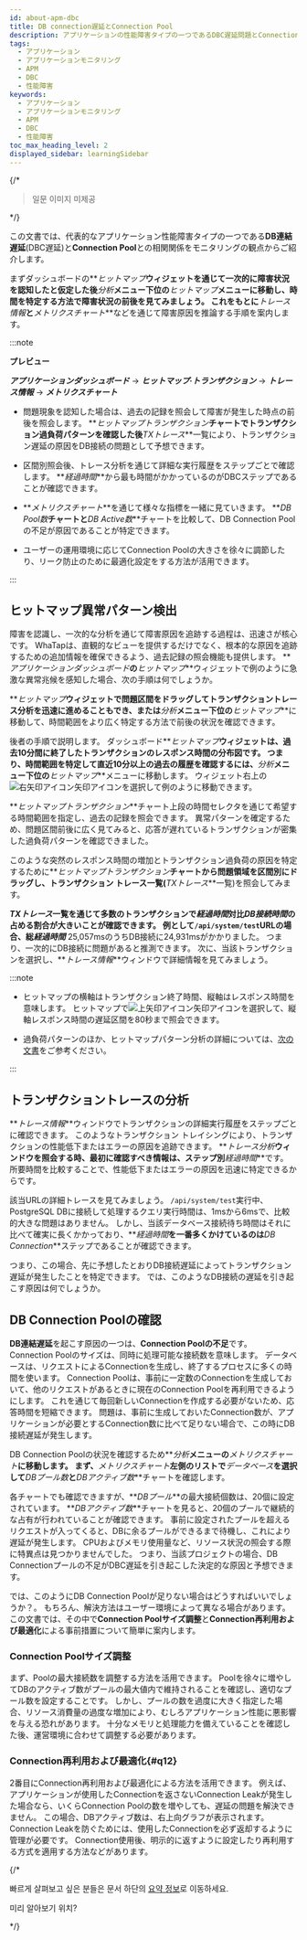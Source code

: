 ```yaml
---
id: about-apm-dbc
title: DB connection遅延とConnection Pool
description: アプリケーションの性能障害タイプの一つであるDBC遅延問題とConnection Poolについて案内します。
tags:
  - アプリケーション
  - アプリケーションモニタリング
  - APM
  - DBC
  - 性能障害
keywords:
  - アプリケーション
  - アプリケーションモニタリング
  - APM
  - DBC
  - 性能障害
toc_max_heading_level: 2
displayed_sidebar: learningSidebar
---
```


{/*

> 일문 이미지 미제공

*/}

この文書では、代表的なアプリケーション性能障害タイプの一つである**DB連結遅延**(DBC遅延)と**Connection Pool**との相関関係をモニタリングの観点からご紹介します。

まずダッシュボードの**_ヒットマップ_**ウィジェットを通じて一次的に障害状況を認知したと仮定した後**_分析_**メニュー下位の**_ヒットマップ_**メニューに移動し、時間を特定する方法で障害状況の前後を見てみましょう。 これをもとに**_トレース情報_**と**_メトリクスチャート_**などを通じて障害原因を推論する手順を案内します。 

:::note

**プレビュー**

**_アプリケーションダッシュボード_** → **_ヒットマップ·トランザクション_** → **_トレース情報_** → **_メトリクスチャート_**

- 問題現象を認知した場合は、過去の記録を照会して障害が発生した時点の前後を照会します。 **_ヒットマップトランザクション_**チャートでトランザクション過負荷パターンを確認した後**_TXトレース_**一覧により、トランザクション遅延の原因をDB接続の問題として予想できます。

- 区間別照会後、トレース分析を通じて詳細な実行履歴をステップごとで確認します。 **_経過時間_**から最も時間がかかっているのがDBCステップであることが確認できます。

- **_メトリクスチャート_**を通じて様々な指標を一緒に見ていきます。 **_DB Pool数_**チャートと**_DB Active数_**チャートを比較して、DB Connection Poolの不足が原因であることが特定できます。

- ユーザーの運用環境に応じてConnection Poolの大きさを徐々に調節したり、リーク防止のために最適化設定をする方法が活用できます。

:::

## ヒットマップ異常パターン検出

<ImgLang img='best-p/apm-dbc-hitmap-hl.png' desc='ヒットマップ異常パターン検知' />

障害を認識し、一次的な分析を通じて障害原因を追跡する過程は、迅速さが核心です。 WhaTapは、直観的なビューを提供するだけでなく、根本的な原因を追跡するための追加情報を確保できるよう、過去記録の照会機能も提供します。 **_アプリケーションダッシュボード_**の**_ヒットマップ_**ウィジェットで例のように急激な異常兆候を感知した場合、次の手順は何でしょうか。 

**_ヒットマップ_**ウィジェットで問題区間をドラッグしてトランザクショントレース分析を迅速に進めることもでき、または**_分析_**メニュー下位の**_ヒットマップ_**に移動して、時間範囲をより広く特定する方法で前後の状況を確認できます。 

<ImgLang img='best-p/apm-dbc-hitmap-hitmap-tx.png' desc='ヒットマップTXチャートへ移動 sc' />

後者の手順で説明します。 ダッシュボード**_ヒットマップ_**ウィジェットは、過去10分間に終了したトランザクションのレスポンス時間の分布図です。 つまり、時間範囲を特定して直近10分以上の過去の履歴を確認するには、**_分析_**メニュー下位の**_ヒットマップ_**メニューに移動します。 ウィジェット右上の![右矢印アイコン](/img/ic-s-right.svg)矢印アイコンを選択して例のように移動できます。

**_ヒットマップトランザクション_**チャート上段の時間セレクタを通じて希望する時間範囲を指定し、過去の記録を照会できます。 異常パターンを確定するため、問題区間前後に広く見てみると、応答が遅れているトランザクションが密集した過負荷パターンを確認できました。 

<ImgLang img='best-p/apm-dbc-hitmap-drag.png' desc='ヒットマップドラグ' />

このような突然のレスポンス時間の増加とトランザクション過負荷の原因を特定するために**_ヒットマップトランザクション_**チャートから問題領域を区間別にドラッグし、トランザクション トレース一覧(**_TXトレース_**一覧)を照会してみます。 

<ImgLang img='best-p/apm-dbc-hitmap-tr-list.png' desc='ヒットマップTX一覧' />

**_TXトレース_**一覧を通じて多数のトランザクションで**_経過時間_**対比**_DB接続時間_**の占める割合が大きいことが確認できます。 例として`/api/system/test`URLの場合、総**_経過時間_** 25,057msのうちDB接続に24,931msがかかりました。 つまり、一次的にDB接続に問題があると推測できます。 次に、当該トランザクションを選択し、**_トレース情報_**ウィンドウで詳細情報を見てみましょう。

:::note 

- ヒットマップの横軸はトランザクション終了時間、縦軸はレスポンス時間を意味します。 ヒットマップで![上矢印アイコン](/img/ic-s-up.svg)矢印アイコンを選択して、縦軸レスポンス時間の遅延区間を80秒まで照会できます。

- 過負荷パターンのほか、ヒットマップパターン分析の詳細については、[次の文書](about-apm-hitmap-class#about-hitmap-pattern-analysis)をご参考ください。

:::

## トランザクショントレースの分析

**_トレース情報_**ウィンドウでトランザクションの詳細実行履歴をステップごとに確認できます。 このようなトランザクション トレイシングにより、トランザクションの性能低下またはエラーの原因を追跡できます。 **_トレース分析_**ウィンドウを照会する時、最初に確認すべき情報は、ステップ別**_経過時間_**です。 所要時間を比較することで、性能低下またはエラーの原因を迅速に特定できるからです。 

<ImgLang img='best-p/apm-dbc-tx-tr.png' desc='TXトレース分析 sc' />

該当URLの詳細トレースを見てみましょう。 `/api/system/test`実行中、PostgreSQL DBに接続して処理するクエリ実行時間は、1msから6msで、比較的大きな問題はありません。 しかし、当該データベース接続待ち時間はそれに比べて確実に長くかかっており、**_経過時間_**を一番多くかけているのは**_DB Connection_**ステップであることが確認できます。

つまり、この場合、先に予想したとおりDB接続遅延によってトランザクション遅延が発生したことを特定できます。 では、このようなDB接続の遅延を引き起こす原因は何でしょうか。 

## DB Connection Poolの確認

**DB連結遅延**を起こす原因の一つは、**Connection Poolの不足**です。 Connection Poolのサイズは、同時に処理可能な接続数を意味します。 データベースは、リクエストによるConnectionを生成し、終了するプロセスに多くの時間を使います。 Connection Poolは、事前に一定数のConnectionを生成しておいて、他のリクエストがあるときに現在のConnection Poolを再利用できるようにします。 これを通じて毎回新しいConnectionを作成する必要がないため、応答時間を短縮できます。 問題は、事前に生成しておいたConnection数が、アプリケーションが必要とするConnection数に比べて足りない場合で、この時にDB接続遅延が発生します。 

DB Connection Poolの状況を確認するため**_分析_**メニューの**_メトリクスチャート_**に移動します。 まず、**_メトリクスチャート_**左側のリストで**_データベース_**を選択して**_DBプール数_**と**_DBアクティブ数_**チャートを確認します。

<ImgLang img='best-p/apm-dbc-mcht.png' desc='メトリクスチャート' />

各チャートでも確認できますが、**_DBプール_**の最大接続個数は、20個に設定されています。 **_DBアクティブ数_**チャートを見ると、20個のプールで継続的な占有が行われていることが確認できます。 事前に設定されたプールを超えるリクエストが入ってくると、DBに余るプールができるまで待機し、これにより遅延が発生します。 CPUおよびメモリ使用量など、リソース状況の照会する際に特異点は見つかりませんでした。 つまり、当該プロジェクトの場合、DB Connectionプールの不足がDBC遅延を引き起こした決定的な原因と予想できます。 

では、このようにDB Connection Poolが足りない場合はどうすればいいでしょうか？。 もちろん、解決方法はユーザー環境によって異なる場合があります。 この文書では、その中で**Connection Poolサイズ調整**と**Connection再利用および最適化**による事前措置について簡単に案内します。

### Connection Poolサイズ調整

まず、Poolの最大接続数を調整する方法を活用できます。 Poolを徐々に増やしてDBのアクティブ数がプールの最大値内で維持されることを確認し、適切なプール数を設定することです。 しかし、プールの数を過度に大きく指定した場合、リソース消費量の過度な増加により、むしろアプリケーション性能に悪影響を与える恐れがあります。 十分なメモリと処理能力を備えていることを確認した後、運営環境に合わせて調整する必要があります。

### Connection再利用および最適化{#q12}

2番目にConnection再利用および最適化による方法を活用できます。 例えば、アプリケーションが使用したConnectionを返さないConnection Leakが発生した場合なら、いくらConnection Poolの数を増やしても、遅延の問題を解決できません。 この場合、DBアクティブ数は、右上向グラフが表示されます。 Connection Leakを防ぐためには、使用したConnectionを必ず返却するように管理が必要です。 Connection使用後、明示的に返すように設定したり再利用する方式を適用する方法などがあります。

{/*

>

빠르게 살펴보고 싶은 분들은 문서 하단의 [요약 정보](#q12)로 이동하세요.

미리 알아보기 위치?

*/}
